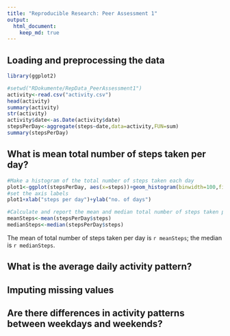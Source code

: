 ```yaml
---
title: "Reproducible Research: Peer Assessment 1"
output: 
  html_document:
    keep_md: true
---
```



## Loading and preprocessing the data
``` r
library(ggplot2)

#setwd("RDokumente/RepData_PeerAssessment1")
activity<-read.csv("activity.csv")
head(activity)
summary(activity)
str(activity)
activity$date<-as.Date(activity$date)
stepsPerDay<-aggregate(steps~date,data=activity,FUN=sum)
summary(stepsPerDay)
```

## What is mean total number of steps taken per day?

```r
#Make a histogram of the total number of steps taken each day
plot1<-ggplot(stepsPerDay, aes(x=steps))+geom_histogram(binwidth=100,fill="cornsilk",color="black")
#set the axis labels
plot1+xlab("steps per day")+ylab("no. of days")

#Calculate and report the mean and median total number of steps taken per day
meanSteps<-mean(stepsPerDay$steps)
medianSteps<-median(stepsPerDay$steps)
```

The mean of total number of steps taken per day is `r meanSteps`; the median is `r medianSteps`.

## What is the average daily activity pattern?



## Imputing missing values



## Are there differences in activity patterns between weekdays and weekends?
